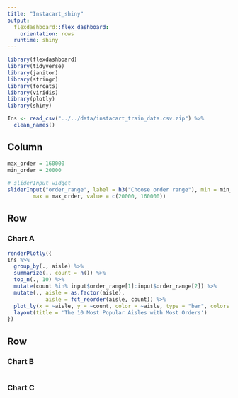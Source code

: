 ```yaml
---
title: "Instacart_shiny"
output: 
  flexdashboard::flex_dashboard:
    orientation: rows
  runtime: shiny
---
```


```r
library(flexdashboard)
library(tidyverse)
library(janitor)
library(stringr)
library(forcats)
library(viridis)
library(plotly)
library(shiny)
```

```r
Ins <- read_csv("../../data/instacart_train_data.csv.zip") %>%
  clean_names()
```

Column {.sidebar}
-----------------------------------------------------------------------

```r
max_order = 160000
min_order = 20000
  
# sliderInput widget
sliderInput("order_range", label = h3("Choose order range"), min = min_order, 
        max = max_order, value = c(20000, 160000))
```


Row
-----------------------------------------------------------------------

### Chart A

```r
renderPlotly({
Ins %>%
  group_by(., aisle) %>%
  summarize(., count = n()) %>%
  top_n(., 10) %>% 
  mutate(count %in% input$order_range[1]:input$order_range[2]) %>% 
  mutate(., aisle = as.factor(aisle),
            aisle = fct_reorder(aisle, count)) %>%
  plot_ly(x = ~aisle, y = ~count, color = ~aisle, type = "bar", colors = "Set2") %>%
  layout(title = 'The 10 Most Popular Aisles with Most Orders')
})
```

Row {.tabset .tabset-fade}
-----------------------------------------------------------------------

### Chart B

```r

```

### Chart C

```r

```
